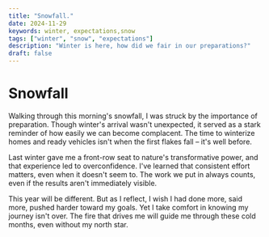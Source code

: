 ```yaml
---
title: "Snowfall."
date: 2024-11-29
keywords: winter, expectations,snow
tags: ["winter", "snow", "expectations"]
description: "Winter is here, how did we fair in our preparations?"
draft: false
---
```


# Snowfall

Walking through this morning's snowfall, I was struck by the importance of preparation. Though winter's arrival wasn't unexpected, it served as a stark reminder of how easily we can become complacent. The time to winterize homes and ready vehicles isn't when the first flakes fall – it's well before.

Last winter gave me a front-row seat to nature's transformative power, and that experience led to overconfidence. I've learned that consistent effort matters, even when it doesn't seem to. The work we put in always counts, even if the results aren't immediately visible.

This year will be different. But as I reflect, I wish I had done more, said more, pushed harder toward my goals. Yet I take comfort in knowing my journey isn't over. The fire that drives me will guide me through these cold months, even without my north star.
